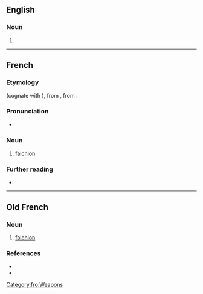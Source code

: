 ==English==

===Noun===
{{en-noun}}

# {{obsolete form of|falchion|lang=en}}

----

==French==

===Etymology===
{{etyl|fro|fr}} {{m|fro|fauchon}} (cognate with {{cog|it|falcione}}), from {{etyl|VL.|fr}} {{m|la|*falciōnem}}, from {{etyl|la|fr}} {{m|la|falx}}.

===Pronunciation===
* {{IPA|/fo.ʃɔ̃/|lang=fr}}

===Noun===
{{fr-noun|m}}

# [[falchion]]

===Further reading===
* {{R:TLFi}}

----

==Old French==

===Noun===
{{fro-noun|m}}

# [[falchion]]

===References===
* {{R:Godefroy}}
* {{R:Anglo-Norman On-Line Hub|fauchun}}

[[Category:fro:Weapons]]